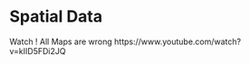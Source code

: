 # Spatial Data {#sec-spatial-data .unnumbered}

Watch ! All Maps are wrong https://www.youtube.com/watch?v=kIID5FDi2JQ
